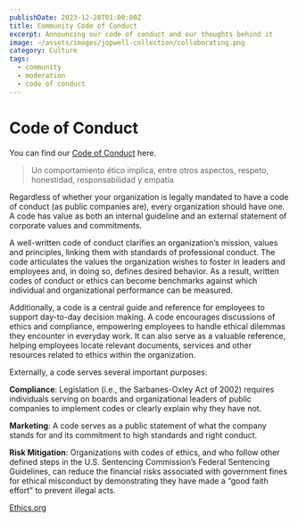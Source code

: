 ```yaml
---
publishDate: 2023-12-28T01:00:00Z
title: Community Code of Conduct
excerpt: Announcing our code of conduct and our thoughts behind it
image: ~/assets/images/jopwell-collection/collaborating.png
category: Culture
tags:
  - community
  - moderation
  - code of conduct
---
```


# Code of Conduct

You can find our [Code of Conduct](/code-of-conduct) here.

> Un comportamiento ético implica, entre otros aspectos, respeto, honestidad, responsabilidad y empatía

Regardless of whether your organization is legally mandated to have a code of
conduct (as public companies are), every organization should have one. A code
has value as both an internal guideline and an external statement of corporate
values and commitments.

A well-written code of conduct clarifies an organization’s mission, values and
principles, linking them with standards of professional conduct. The code
articulates the values the organization wishes to foster in leaders and
employees and, in doing so, defines desired behavior. As a result, written codes
of conduct or ethics can become benchmarks against which individual and
organizational performance can be measured.

Additionally, a code is a central guide and reference for employees to support
day-to-day decision making. A code encourages discussions of ethics and
compliance, empowering employees to handle ethical dilemmas they encounter in
everyday work. It can also serve as a valuable reference, helping employees
locate relevant documents, services and other resources related to ethics within
the organization.

Externally, a code serves several important purposes:

**Compliance**: Legislation (i.e., the Sarbanes-Oxley Act of 2002) requires
individuals serving on boards and organizational leaders of public companies to
implement codes or clearly explain why they have not.

**Marketing**: A code serves
as a public statement of what the company stands for and its commitment to high
standards and right conduct.

**Risk Mitigation**: Organizations with codes of
ethics, and who follow other defined steps in the U.S. Sentencing Commission’s
Federal Sentencing Guidelines, can reduce the financial risks associated with
government fines for ethical misconduct by demonstrating they have made a “good
faith effort” to prevent illegal acts.

[Ethics.org](https://www.ethics.org/resources/free-toolkit/code-of-conduct/)
